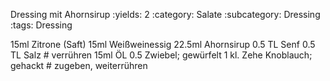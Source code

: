 Dressing mit Ahornsirup
:yields: 2
:category: Salate
:subcategory: Dressing
:tags: Dressing

15ml Zitrone (Saft)
15ml Weißweinessig
22.5ml Ahornsirup
0.5 TL Senf
0.5 TL Salz
# verrühren
15ml ÖL
0.5 Zwiebel; gewürfelt
1 kl. Zehe Knoblauch; gehackt
# zugeben, weiterrühren

